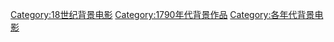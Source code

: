 [[Category:18世纪背景电影|Category:18世纪背景电影]]
[[Category:1790年代背景作品|Category:1790年代背景作品]]
[[Category:各年代背景电影|Category:各年代背景电影]]